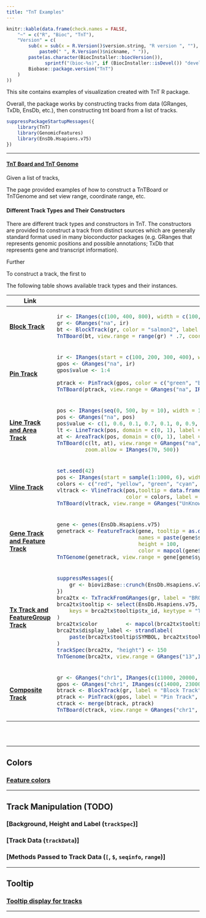 ```yaml
---
title: "TnT Examples"
---
```


<div class="row">
 <div class="col-md-5">

```r
knitr::kable(data.frame(check.names = FALSE,
    "~" = c("R", "Bioc", "TnT"),
    "Version" = c(
        sub(x = sub(x = R.Version()$version.string, "R version ", ""), " ",
            paste0(" ", R.Version()$nickname, " ")),
        paste(as.character(BiocInstaller::biocVersion()),
              sprintf("(bioc-%s)", if (BiocInstaller::isDevel()) "devel" else "release")),
        Biobase::package.version("TnT")
    )
))
```

 </div>
 <div class="col-md-7">
 </div>

</div>


This site contains examples of visualization created with TnT R package.

Overall, the package works by constructing tracks from data (GRanges, TxDb, EnsDb, etc.),
then constructing tnt board from a list of tracks.


```r
suppressPackageStartupMessages({
    library(TnT)
    library(GenomicFeatures)
    library(EnsDb.Hsapiens.v75)
})
```

------

#### [TnT Board and TnT Genome](tntboard.html)

Given a list of tracks, 

The page provided examples of how to construct a TnTBoard or TnTGenome and set
view range, coordinate range, etc. 


#### Different Track Types and Their Constructors

There are different track types and constructors in TnT.
The constructors are provided to construct a track from distinct sources which are
generally standard format used in many bioconductor packages (e.g. GRanges that represents
genomic positions and possible annotations; TxDb that represents gene and transcript information).

Further

To construct a track, the first to

The following table shows available track types and their instances.


<table class="table table-bordered">

<thead>
<tr>
<th>Link</th>
<th>Example</th>
</tr>
</thead>


<tbody>

<tr>
<td class="col-md-2">
<strong> [Block Track](tracktype-BlockTrack.html) </strong>
</td>
<td class="col-md-9">
```r
ir <- IRanges(c(100, 400, 800), width = c(100, 150, 250))
gr <- GRanges("na", ir)
bt <- BlockTrack(gr, color = "salmon2", label = NULL)
TnTBoard(bt, view.range = range(gr) * .7, coord.range = ranges(range(gr)) * .5)
```
</td>
</tr>

<tr>
<td class="col-md-2">
<strong> [Pin Track](tracktype-PinTrack.html) </strong>
</td>
<td class="col-md-9">
```r
ir <- IRanges(start = c(100, 200, 300, 400), width = 1)
gpos <- GRanges("na", ir)
gpos$value <- 1:4

ptrack <- PinTrack(gpos, color = c("green", "blue", "yellow", "red"), label = NULL)
TnTBoard(ptrack, view.range = GRanges("na", IRanges(0, 500)), coord.range = IRanges(0, 500))
```
</td>
</tr>

<tr>
<td class="col-md-2">
<strong> [Line Track and Area Track](tracktype-LineTrack-AreaTrack.html) </strong>
</td>
<td class="col-md-9">
```r
pos <- IRanges(seq(0, 500, by = 10), width = 1)
pos <- GRanges("na", pos)
pos$value <- c(1, 0.6, 0.1, 0.7, 0.1, 0, 0.9, 0.4, 0.6, 0.1, 0, 0.8, 0.4,  0.5, 0.3, 0.2, 0.3, 0.8, 0.1, 0.8, 0.1, 0, 1, 0.3, 0, 0.9, 1,  0.6, 0.6, 0.1, 0.9, 0.3, 0.7, 0.2, 0.2, 0.6, 0.1, 0, 1, 0.6,  0.1, 0.5, 0.2, 0.4, 0, 1, 0, 0.4, 0.6, 0.5, 0)
lt <- LineTrack(pos, domain = c(0, 1), label = NULL, color = "steelblue", height = 40)
at <- AreaTrack(pos, domain = c(0, 1), label = NULL, color = "orange", height = 40)
TnTBoard(c(lt, at), view.range = GRanges("na", IRanges(0, 500)), coord.range = IRanges(0, 500),
         zoom.allow = IRanges(70, 500))
```
</td>
</tr>


<tr>
<td class="col-md-2">
<strong> [Vline Track](tracktype-VlineTrack.html) </strong>
</td>
<td class="col-md-9">
```r
set.seed(42)
pos <- IRanges(start = sample(1:1000, 6), width = 1)
colors <- c("red", "yellow", "green", "cyan", "blue", "magenta")
vltrack <- VlineTrack(pos,tooltip = data.frame(Position = start(pos), Color = colors),
                      color = colors, label = NULL)
TnTBoard(vltrack, view.range = GRanges("UnKnown", IRanges(1, 1000)) , coord.range = c(1, 1000))
```
</td>
</tr>


<tr>
<td class="col-md-2">
<strong> [Gene Track and Feature Track](tracktype-GeneTrack.html) </strong>
</td>
<td class="col-md-9">
```r
gene <- genes(EnsDb.Hsapiens.v75)
genetrack <- FeatureTrack(gene, tooltip = as.data.frame(gene),
                          names = paste(gene$symbol, " (", gene$gene_biotype, ")", sep = ""),
                          height = 100,
                          color = mapcol(gene$gene_biotype, palette.fun = grDevices::rainbow))
TnTGenome(genetrack, view.range = gene[gene$symbol == "BRCA2"][1] * .8)
```
</td>
</tr>


<tr>
<td class="col-md-2">
<strong> [Tx Track and FeatureGroup Track](tracktype-TxTrack.html) </strong>
</td>
<td class="col-md-9">
```r
suppressMessages({
    gr <- biovizBase::crunch(EnsDb.Hsapiens.v75, ~ symbol == "BRCA2")
})
brca2tx <- TxTrackFromGRanges(gr, label = "BRCA2, transcripts", color = "grey2", height = 300)
brca2tx$tooltip <- select(EnsDb.Hsapiens.v75,
    keys = brca2tx$tooltip$tx_id, keytype = "TXID", columns = c("GENEID", "SYMBOL", "TXBIOTYPE")
)
brca2tx$color         <- mapcol(brca2tx$tooltip$TXBIOTYPE)
brca2tx$display_label <- strandlabel(
    paste(brca2tx$tooltip$SYMBOL, brca2tx$tooltip$TXBIOTYPE), strand(trackData(brca2tx))
)
trackSpec(brca2tx, "height") <- 150
TnTGenome(brca2tx, view.range = GRanges("13",IRanges(32879087, 32984329)))
```
</td>
</tr>


<tr>
<td class="col-md-2">
<strong> [Composite Track](track-CompositeTrack.html) </strong>
</td>
<td class="col-md-9">
```r
gr <- GRanges("chr1", IRanges(c(11000, 20000, 60000), width = 2000))
gpos <- GRanges("chr1", IRanges(c(14000, 23000, 63000), width = 1), value = c(1, 2, 3))
btrack <- BlockTrack(gr, label = "Block Track", tooltip = as.data.frame(gr), color = "lightblue4")
ptrack <- PinTrack(gpos, label = "Pin Track", tooltip = as.data.frame(gpos), background = "beige")
ctrack <- merge(btrack, ptrack)
TnTBoard(ctrack, view.range = GRanges("chr1", IRanges(4500, 69500)), coord.range = c(0, 75000))
```
</td>
</tr>

</tbody>
</table>

<br> </br>

------

## Colors

### [Feature colors](track-colors.html)

------

## Track Manipulation (TODO)

### [Background, Height and Label (`trackSpec`)]

### [Track Data (`trackData`)]

### [Methods Passed to Track Data (`[`, `$`, `seqinfo`, `range`)]

------

## Tooltip

### [Tooltip display for tracks](track-tooltip-display.html)


------

